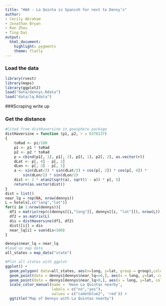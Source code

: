 ```yaml
---
title: "HW4 - La Quinta is Spanish for next to Denny’s"
author:
- Cecily Abraham
- Jonathan Bryan
- Ran Zhou
- Ting Dai
output: 
  html_document: 
    highlight: pygments
    theme: flatly
---
```


### Load the data

```r
library(rvest)
library(maps)
library(ggplot2)
load("data/dennys.Rdata")
load("data/lq.Rdata")
```


###Scraping write up




### Get the distance

```r
#Cited from distHaversine in geosphere package
distHaversine = function (p1, p2, r = 6378137) 
{
    toRad <- pi/180
    p1 <- p1 * toRad
    p2 <- p2 * toRad
    p = cbind(p1[, 1], p1[, 2], p2[, 1], p2[, 2], as.vector(r))
    dLat <- p[, 4] - p[, 2]
    dLon <- p[, 3] - p[, 1]
    a <- sin(dLat/2) * sin(dLat/2) + cos(p[, 2]) * cos(p[, 4]) * 
        sin(dLon/2) * sin(dLon/2)
    dist <- 2 * atan2(sqrt(a), sqrt(1 - a)) * p[, 5]
    return(as.vector(dist))
}
dist = list()
near_lq = rep(NA, nrow(dennys))
L = hotels[,c("long","lat")]
for(i in 1:nrow(dennys)){
  df1 = matrix(rep(c(dennys[[i,"long"]], dennys[[i, "lat"]]), nrow(L)), ncol=2, byrow=T)
  df2 = as.matrix(L)
  dis = distHaversine(df1, df2)
  dist[[i]] = dis
  near_lq[i] = sum(dis<100)
}

dennys$near_lq = near_lq
#load us map data
all_states = map_data("state")

#Plot all states with ggplot
ggplot() + 
  geom_polygon( data=all_states, aes(x=long, y=lat, group = group),colour="white", fill="khaki1" ) +
  geom_point(data = dennys[dennys$near_lq==0,], aes(x = long, y=lat, colour = "no")) +
  geom_point(data = dennys[dennys$near_lq>0,], aes(x = long, y=lat, colour = "yes")) +
  scale_color_manual(name = 'Have La Quintas nearby',
                     labels = c("no","yes"),
                     values = c("cadetblue2", 'red')) +
  ggtitle("Map of Dennys with La Quintas nearby") 
```

